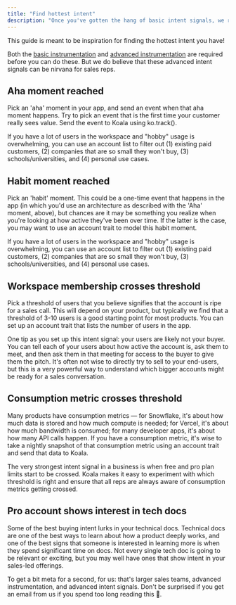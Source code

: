 ```yaml
---
title: "Find hottest intent"
description: "Once you've gotten the hang of basic intent signals, we recommend setting up these advanced intent signals to find your very hottest leads!"
---
```


This guide is meant to be inspiration for finding the hottest intent you have!

<Note>
  Both the <a href="/get-started/quick-start">basic instrumentation</a> and <a href="/admin-guides/advanced-instrumentation">advanced instrumentation</a> are required before you can do these. But we do believe that these advanced intent signals can be nirvana for sales reps.
</Note>

## Aha moment reached
Pick an 'aha' moment in your app, and send an event when that aha moment happens. Try to pick an event that is the first time your customer really sees value. Send the event to Koala using ko.track().

If you have a lot of users in the workspace and "hobby" usage is overwhelming, you can use an account list to filter out (1) existing paid customers, (2) companies that are so small they won't buy, (3) schools/universities, and (4) personal use cases.

## Habit moment reached

Pick an 'habit' moment. This could be a one-time event that happens in the app (in which you'd use an architecture as described with the 'Aha' moment, above), but chances are it may be something you realize when you're looking at how active they've been over time. If the latter is the case, you may want to use an account trait to model this habit moment.

If you have a lot of users in the workspace and "hobby" usage is overwhelming, you can use an account list to filter out (1) existing paid customers, (2) companies that are so small they won't buy, (3) schools/universities, and (4) personal use cases.

## Workspace membership crosses threshold

Pick a threshold of users that you believe signifies that the account is ripe for a sales call. This will depend on your product, but typically we find that a threshold of 3-10 users is a good starting point for most products. You can set up an account trait that lists the number of users in the app.

One tip as you set up this intent signal: your users are likely not your buyer. You can tell each of your users about how active the account is, ask them to meet, and then ask them in that meeting for access to the buyer to give them the pitch. It's often not wise to directly try to sell to your end-users, but this is a very powerful way to understand which bigger accounts might be ready for a sales conversation.

## Consumption metric crosses threshold

Many products have consumption metrics — for Snowflake, it's about how much data is stored and how much compute is needed; for Vercel, it's about how much bandwidth is consumed; for many developer apps, it's about how many API calls happen. If you have a consumption metric, it's wise to take a nightly snapshot of that consumption metric using an account trait and send that data to Koala. 

The very strongest intent signal in a business is when free and pro plan limits start to be crossed. Koala makes it easy to experiment with which threshold is right and ensure that all reps are always aware of consumption metrics getting crossed.

## Pro account shows interest in tech docs

Some of the best buying intent lurks in your technical docs. Technical docs are one of the best ways to learn about how a product deeply works, and one of the best signs that someone is interested in learning more is when they spend significant time on docs. Not every single tech doc is going to be relevant or exciting, but you may well have ones that show intent in your sales-led offerings.

To get a bit meta for a second, for us: that's larger sales teams, advanced instrumentation, and advanced intent signals. Don't be surprised if you get an email from us if you spend too long reading this 👀.


